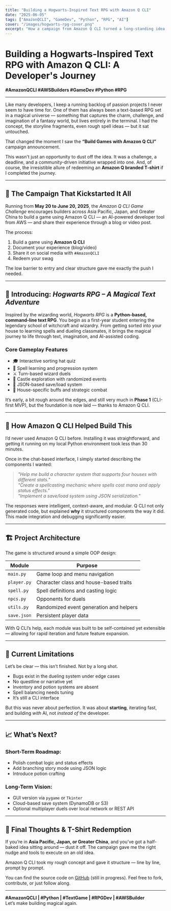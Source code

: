 ```yaml
---
title: "Building a Hogwarts-Inspired Text RPG with Amazon Q CLI"
date: "2025-06-05"
tags: ["AmazonQCLI", "GameDev", "Python", "RPG", "AI"]
cover: "/images/hogwarts-rpg-cover.png"
excerpt: "How a campaign from Amazon Q CLI turned a long-standing idea into a working RPG CLI prototype — with the help of AI and a deadline."
---
```



# Building a Hogwarts-Inspired Text RPG with Amazon Q CLI: A Developer's Journey

**#AmazonQCLI #AWSBuilders #GameDev #Python #RPG**

---

Like many developers, I keep a running backlog of passion projects I never seem to have time for. One of them has always been a text-based RPG set in a magical universe — something that captures the charm, challenge, and imagination of a fantasy world, but lives entirely in the terminal. I had the concept, the storyline fragments, even rough spell ideas — but it sat untouched.

That changed the moment I saw the **“Build Games with Amazon Q CLI”** campaign announcement.

This wasn't just an opportunity to dust off the idea. It was a challenge, a deadline, and a community-driven initiative wrapped into one. And, of course, the irresistible allure of redeeming an **Amazon Q branded T-shirt** if I completed the journey.

---

## 🔧 The Campaign That Kickstarted It All

Running from **May 20 to June 20, 2025**, the *Amazon Q CLI Game Challenge* encourages builders across Asia Pacific, Japan, and Greater China to build a game using Amazon Q CLI — an AI-powered developer tool from AWS — and share their experience through a blog or video post.

The process:
1. Build a game using **Amazon Q CLI**
2. Document your experience (blog/video)
3. Share it on social media with `#AmazonQCLI`
4. Redeem your swag

The low barrier to entry and clear structure gave me exactly the push I needed.

---

## 🧙 Introducing: *Hogwarts RPG – A Magical Text Adventure*

Inspired by the wizarding world, *Hogwarts RPG* is a **Python-based, command-line text RPG**. You begin as a first-year student entering the legendary school of witchcraft and wizardry. From getting sorted into your house to learning spells and dueling classmates, it brings the magical journey to life through text, imagination, and AI-assisted coding.

### Core Gameplay Features

- 🎓 Interactive sorting hat quiz  
- 📖 Spell learning and progression system  
- ⚔️ Turn-based wizard duels  
- 🏰 Castle exploration with randomized events  
- 💾 JSON-based save/load system  
- 🧠 House-specific buffs and strategic combat

It’s early, a bit rough around the edges, and still very much in **Phase 1** (CLI-first MVP), but the foundation is now laid — thanks to Amazon Q CLI.

---

## 🤖 How Amazon Q CLI Helped Build This

I’d never used Amazon Q CLI before. Installing it was straightforward, and getting it running on my local Python environment took less than 30 minutes.

Once in the chat-based interface, I simply started describing the components I wanted:

> *"Help me build a character system that supports four houses with different stats."*  
> *"Create a spellcasting mechanic where spells cost mana and apply status effects."*  
> *"Implement a save/load system using JSON serialization."*

The responses were intelligent, context-aware, and modular. Q CLI not only generated code, but explained **why** it structured components the way it did. This made integration and debugging significantly easier.

---

## 🏗️ Project Architecture

The game is structured around a simple OOP design:

| Module        | Purpose                                   |
|---------------|-------------------------------------------|
| `main.py`     | Game loop and menu navigation             |
| `player.py`   | Character class and house-based traits    |
| `spell.py`    | Spell definitions and casting logic       |
| `npcs.py`     | Opponents for duels                       |
| `utils.py`    | Randomized event generation and helpers   |
| `save.json`   | Persistent player data                    |

With Q CLI’s help, each module was built to be self-contained yet extensible — allowing for rapid iteration and future feature expansion.

---

## 🚧 Current Limitations

Let’s be clear — this isn’t finished. Not by a long shot.

- Bugs exist in the dueling system under edge cases  
- No questline or narrative yet  
- Inventory and potion systems are absent  
- Spell balancing needs tuning  
- It’s still a CLI interface  

But this was never about perfection. It was about **starting**, iterating fast, and building *with* AI, not *instead of* the developer.

---

## 📈 What’s Next?

### Short-Term Roadmap:
- Polish combat logic and status effects
- Add branching story mode using JSON logic
- Introduce potion crafting

### Long-Term Vision:
- GUI version via `pygame` or `Tkinter`
- Cloud-based save system (DynamoDB or S3)
- Optional multiplayer duels over local network or REST API

---

## 🎁 Final Thoughts & T-Shirt Redemption

If you’re in **Asia Pacific, Japan, or Greater China**, and you’ve got a half-baked idea sitting around — dust it off. The campaign gave me the right nudge and tools to execute on an old idea.

Amazon Q CLI took my rough concept and gave it structure — line by line, prompt by prompt.

You can find the source code on [GitHub](https://github.com/Walapalam/hogwarts-rpg-cli) (still in progress). Feel free to fork, contribute, or just follow along.

---

**#AmazonQCLI | #Python | #TextGame | #RPGDev | #AWSBuilder**  
Let’s make building magical again.

